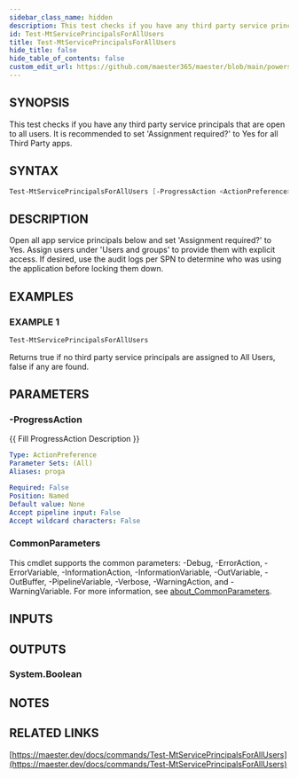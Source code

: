 ```yaml
---
sidebar_class_name: hidden
description: This test checks if you have any third party service principals that are open to all users.
id: Test-MtServicePrincipalsForAllUsers
title: Test-MtServicePrincipalsForAllUsers
hide_title: false
hide_table_of_contents: false
custom_edit_url: https://github.com/maester365/maester/blob/main/powershell/public/Test-MtServicePrincipalsForAllUsers.ps1
---
```


## SYNOPSIS

This test checks if you have any third party service principals that are open to all users.
It is recommended to set 'Assignment required?' to Yes for all Third Party apps.

## SYNTAX

```powershell
Test-MtServicePrincipalsForAllUsers [-ProgressAction <ActionPreference>] [<CommonParameters>]
```

## DESCRIPTION

Open all app service principals below and set 'Assignment required?' to Yes.
Assign users under 'Users and groups' to provide them with explicit access.
If desired, use the audit logs per SPN to determine who was using the application before locking them down.

## EXAMPLES

### EXAMPLE 1

```powershell
Test-MtServicePrincipalsForAllUsers
```

Returns true if no third party service principals are assigned to All Users, false if any are found.

## PARAMETERS

### -ProgressAction

\{\{ Fill ProgressAction Description \}\}

```yaml
Type: ActionPreference
Parameter Sets: (All)
Aliases: proga

Required: False
Position: Named
Default value: None
Accept pipeline input: False
Accept wildcard characters: False
```

### CommonParameters

This cmdlet supports the common parameters: -Debug, -ErrorAction, -ErrorVariable, -InformationAction, -InformationVariable, -OutVariable, -OutBuffer, -PipelineVariable, -Verbose, -WarningAction, and -WarningVariable. For more information, see [about_CommonParameters](http://go.microsoft.com/fwlink/?LinkID=113216).

## INPUTS

## OUTPUTS

### System.Boolean

## NOTES

## RELATED LINKS

[https://maester.dev/docs/commands/Test-MtServicePrincipalsForAllUsers](https://maester.dev/docs/commands/Test-MtServicePrincipalsForAllUsers)
